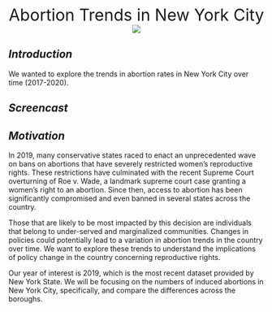 <center>
<font size="6"> Abortion Trends in New York City </font>
<img src="images/abortion_background.jpeg" style = "wdith:75%">
</center>


## *Introduction*

We wanted to explore the trends in abortion rates in New York City over time (2017-2020). 

## *Screencast* 

## *Motivation* 

In 2019, many conservative states raced to enact an unprecedented wave on bans on abortions that have severely restricted women’s reproductive rights. These restrictions have culminated with the recent Supreme Court overturning of Roe v. Wade, a landmark supreme court case granting a women’s right to an abortion. Since then, access to abortion has been significantly compromised and even banned in several states across the country. 

Those that are likely to be most impacted by this decision are individuals that belong to under-served and marginalized communities. Changes in policies could potentially lead to a variation in abortion trends in the country over time.  We want to explore these trends to understand the implications of policy change in the country concerning reproductive rights. 

Our year of interest is 2019, which is the most recent dataset provided by New York State. We will be focusing on the numbers of induced abortions in New York City, specifically, and compare the differences across the boroughs. 

